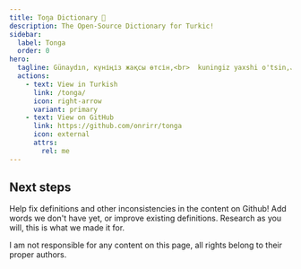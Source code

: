 ```yaml
---
title: Toŋa Dictionary 👋
description: The Open-Source Dictionary for Turkic!
sidebar:
  label: Tonga
  order: 0
hero:
  tagline: Günaydın, күніңіз жақсы өтсін,<br>  kuningiz yaxshi o'tsin,ياخشى كۈنگە ئېرىشىڭ,<br>  gözəl günler
  actions:
    - text: View in Turkish
      link: /tonga/
      icon: right-arrow
      variant: primary
    - text: View on GitHub
      link: https://github.com/onrirr/tonga
      icon: external
      attrs:
        rel: me
---
```



## Next steps

<CardGrid stagger>
	<Card title="Update content" icon="pencil">
		Help fix definitions and other inconsistencies in the content on Github!
	</Card>
	<Card title="Add new content" icon="add-document">
		Add words we don't have yet, or improve existing definitions.
	</Card>
	<Card title="Read & Research" icon="open-book">
		Research as you will, this is what we made it for.
	</Card>
</CardGrid>

I am not responsible for any content on this page, all rights belong to their proper authors.
